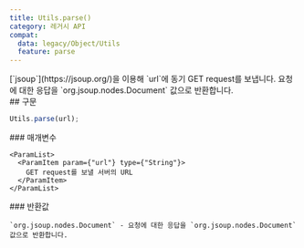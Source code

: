 ```yaml
---
title: Utils.parse()
category: 레거시 API
compat:
  data: legacy/Object/Utils
  feature: parse
---
```


<Section>
  [`jsoup`](https://jsoup.org/)을 이용해 `url`에 동기 GET request를 보냅니다. 요청에 대한 응답을 `org.jsoup.nodes.Document` 값으로 반환합니다.
</Section>
<Section>
  ## 구문

  ~~~js
  Utils.parse(url);
  ~~~

  <Section>
    ### 매개변수

    <ParamList>
      <ParamItem param={"url"} type={"String"}>
        GET request를 보낼 서버의 URL
      </ParamItem>
    </ParamList>
  </Section>
  <Section>
    ### 반환값

    `org.jsoup.nodes.Document` - 요청에 대한 응답을 `org.jsoup.nodes.Document` 값으로 반환합니다.
  </Section>
</Section>